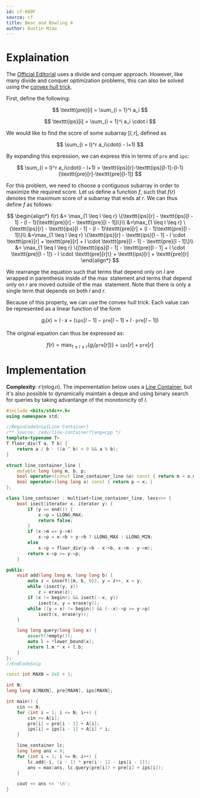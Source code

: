 ```yaml
---
id: cf-660F
source: cf
title: Bear and Bowling 4
author: Dustin Miao
---
```

# Explaination

The [Official Editorial](https://codeforces.com/blog/entry/44259) uses a divide and conquer approach. However, like many divide and conquer optimization problems, this can also be solved using the [convex hull trick](/plat/convex-hull-trick).

First, define the following:

$$
\texttt{pre}[i] = \sum_{i = 1}^i a_i
$$

$$
\texttt{ips}[i] = \sum_{i = 1}^i a_i \cdot i
$$

We would like to find the score of some subarray $[l, r]$, defined as

$$
\sum_{i = l}^r a_i\cdot(i - l+1)
$$

By expanding this expression, we can express this in terms of $\texttt{pre}$ and $\texttt{ips}$:

$$
\sum_{i = l}^r a_i\cdot(i - l+1) = \texttt{ips}[r]-\texttt{ips}[l-1]-(l-1)(\texttt{pre}[r]-\texttt{pre}[l-1])
$$

For this problem, we need to choose a contiguous subarray in order to maximize the required score. Let us define a function $f$, such that $f(r)$ denotes the maximum score of a subarray that ends at $r$. We can thus define $f$ as follows:

$$
\begin{align*}
f(r) &= \max_{1 \leq l \leq r} \{\texttt{ips}[r] - \texttt{ips}[l - 1] - (l - 1)(\texttt{pre}[r] - \texttt{pre}[l - 1])\}\\
&=\max_{1 \leq l \leq r} \{\texttt{ips}[r] - \texttt{ips}[l - 1] - (l - 1)\texttt{pre}[r] + (l - 1)\texttt{pre}[l - 1]\}\\
&=\max_{1 \leq l \leq r} \{\texttt{ips}[r] - \texttt{ips}[l - 1] - l \cdot \texttt{pre}[r] + \texttt{pre}[r] + l \cdot \texttt{pre}[l - 1] - \texttt{pre}[l - 1]\}\\
&= \max_{1 \leq l \leq r} \{(\texttt{ips}[l - 1] - \texttt{pre}[l - 1] + l \cdot \texttt{pre}[l - 1]) - l \cdot \texttt{pre}[r]\} + \texttt{ips}[r] + \texttt{pre}[r]
\end{align*}
$$

We rearrange the equation such that terms that depend only on $l$ are wrapped in parenthesis inside of the $\max$ statement and terms that depend only on $r$ are moved outside of the $\max$ statement. Note that there is only a single term that depends on both $l$ and $r$.

Because of this property, we can use the convex hull trick. Each value can be represented as a linear function of the form

$$
g_l(x) = l \cdot x + (\texttt{ips}[l - 1] - \texttt{pre}[l - 1] + l \cdot \texttt{pre}[l - 1])
$$

The original equation can thus be expressed as:

$$
f(r) = \max_{1 \leq l \leq r} \{g_l(\texttt{pre}[r])\} + \texttt{ips}[r] + \texttt{pre}[r]
$$

# Implementation

<LanguageSection>

<CPPSection>

**Complexity**: $\mathcal{O}(n \log n)$. The impementation below uses a [Line Container](/adv/line-container/), but it's also possible to dynamically maintain a deque and using binary search for queries by taking advantange of the monotonicity of $l$.

```cpp
#include <bits/stdc++.h>
using namespace std;

//BeginCodeSnip{Line Container}
/** Source: /adv/line-container?lang=cpp */
template<typename T>
T floor_div(T a, T b) {
	return a / b - ((a ^ b) < 0 && a % b);
}

struct line_container_line {
	mutable long long m, b, p;
	bool operator<(const line_container_line &o) const { return m < o.m; }
	bool operator<(long long x) const { return p < x; }
};

class line_container : multiset<line_container_line, less<>> {
	bool isect(iterator x, iterator y) {
		if (y == end()) {
			x->p = LLONG_MAX;
			return false;
		}
		if (x->m == y->m)
			x->p = x->b > y->b ? LLONG_MAX : LLONG_MIN;
		else
			x->p = floor_div(y->b - x->b, x->m - y->m);
		return x->p >= y->p;
	}

public:
	void add(long long m, long long b) {
		auto z = insert({m, b, 0}), y = z++, x = y;
		while (isect(y, z))
			z = erase(z);
		if (x != begin() && isect(--x, y))
			isect(x, y = erase(y));
		while ((y = x) != begin() && (--x)->p >= y->p)
			isect(x, erase(y));
	}

	long long query(long long x) {
		assert(!empty());
		auto l = *lower_bound(x);
		return l.m * x + l.b;
	}
};
//EndCodeSnip

const int MAXN = 2e5 + 1;

int N;
long long A[MAXN], pre[MAXN], ips[MAXN];

int main() {
	cin >> N;
	for (int i = 1; i <= N; i++) {
		cin >> A[i];
		pre[i] = pre[i - 1] + A[i];
		ips[i] = ips[i - 1] + A[i] * i;
	}

	line_container lc;
	long long ans = 0;
	for (int i = 1; i <= N; i++) {
		lc.add(-i, (i - 1) * pre[i - 1] - ips[i - 1]);
		ans = max(ans, lc.query(pre[i]) + pre[i] + ips[i]);
	}

	cout << ans << '\n';
}
```

</CPPSection>

</LanguageSection>
